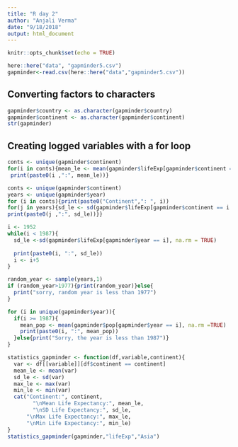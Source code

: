 ```yaml
---
title: "R day 2"
author: "Anjali Verma"
date: "9/18/2018"
output: html_document
---
```


```r
knitr::opts_chunk$set(echo = TRUE)
```
```r
here::here("data", "gapminder5.csv")
gapminder<-read.csv(here::here("data","gapminder5.csv"))
```
## Converting factors to characters
```r
gapminder$country <- as.character(gapminder$country)
gapminder$continent <- as.character(gapminder$continent)
str(gapminder)
```
## Creating logged variables with a for loop
```r
conts <- unique(gapminder$continent)
for(i in conts){mean_le <- mean(gapminder$lifeExp[gapminder$continent == i], na.rm = TRUE)
 print(paste0(i ,":", mean_le))}

```
```r
conts <- unique(gapminder$continent)
years <- unique(gapminder$year)
for (i in conts){print(paste0("Continent",": ", i))
for(j in years){sd_le <- sd(gapminder$lifeExp[gapminder$continent == i & gapminder$year == j],na.rm = TRUE)
print(paste0(j ,":", sd_le))}}
```
```r
i <- 1952
while(i < 1987){
  sd_le <-sd(gapminder$lifeExp[gapminder$year == i], na.rm = TRUE)
  
  print(paste0(i, ":", sd_le))
  i <- i+5
}
```
```r

random_year <- sample(years,1)
if (random_year>1977){print(random_year)}else{
  print("sorry, random year is less than 1977")
}
```
```r
for (i in unique(gapminder$year)){
  if(i >= 1987){
    mean_pop <- mean(gapminder$pop[gapminder$year == i], na.rm =TRUE)
    print(paste0(i, ":", mean_pop))
  }else{print("Sorry, the year is less than 1987")}
}
```
```r
statistics_gapminder <- function(df,variable,continent){
  var <- df[[variable]][df$continent == continent]
  mean_le <- mean(var)
  sd_le <- sd(var)
  max_le <- max(var)
  min_le <- min(var)
  cat("Continent:", continent, 
        "\nMean Life Expectancy:", mean_le,
        "\nSD Life Expectancy:", sd_le,
      "\nMax Life Expectancy:", max_le,
      "\nMin Life Expectancy:", min_le)
}
statistics_gapminder(gapminder,"lifeExp","Asia")
```